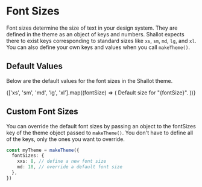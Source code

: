 
<Meta title="🎨 Theme / Font Sizes" />

# Font Sizes

Font sizes determine the size of text in your design system. They are defined in the theme as an object of keys and numbers. Shallot expects there to exist keys corresponding to standard sizes like `xs`, `sm`, `md`, `lg`, and `xl`. You can also define your own keys and values when you call `makeTheme()`.

## Default Values

Below are the default values for the font sizes in the Shallot theme.

<Canvas>
  <ThemeProvider theme={makeTheme()}>
    <Column>
      {['xs', 'sm', 'md', 'lg', 'xl'].map((fontSize) => (
        <Text
          key={fontSize}
          unitsAround={1}
          fontSize={fontSize}
          typeface="Body"
        >
          Default size for "{fontSize}".
        </Text>
      ))}
    </Column>
  </ThemeProvider>
</Canvas>

## Custom Font Sizes

You can override the default font sizes by passing an object to the fontSizes key of the theme object passed to `makeTheme()`. You don't have to define all of the keys, only the ones you want to override.

```ts
const myTheme = makeTheme({
  fontSizes: {
    xxs: 8, // define a new font size
    md: 18, // override a default font size
  },
})
```
